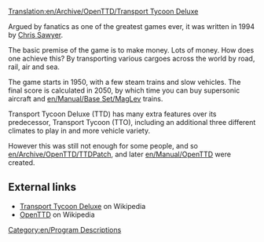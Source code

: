 [[Translation:en/Archive/OpenTTD/Transport Tycoon Deluxe]]

Argued by fanatics as one of the greatest games ever, it was written in 1994 by [http://www.chrissawyer.com Chris Sawyer].

The basic premise of the game is to make money. Lots of money.
How does one achieve this? By transporting various cargoes across the world by road, rail, air and sea.

The game starts in 1950, with a few steam trains and slow vehicles. The final score is calculated in 2050, by which time you can buy supersonic aircraft and [[en/Manual/Base Set/MagLev]] trains.

Transport Tycoon Deluxe (TTD) has many extra features over its predecessor, Transport Tycoon (TTO), including an additional three different climates to play in and more vehicle variety.

However this was still not enough for some people, and so [[en/Archive/OpenTTD/TTDPatch]], and later [[en/Manual/OpenTTD]] were created.

==External links==
* [https://www.wikipedia.org/wiki/Transport_Tycoon Transport Tycoon Deluxe] on Wikipedia
* [https://www.wikipedia.org/wiki/OpenTTD OpenTTD] on Wikipedia
[[Category:en/Program Descriptions]]